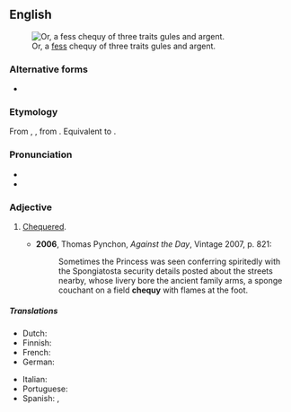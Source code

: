 ==English==
[[File:Counts of Mark Arms.svg|thumb|Or, a [[fess]] chequy of three traits gules and argent.]]

===Alternative forms===
* {{alter|en|checky}}

===Etymology===
From {{der|en|xno|escheké}}, {{m|fro|eschequé||chequered}}, from {{m|fro|eschec||chess, check}}. Equivalent to {{suffix|en|chequer|alt1=chequ(er)|y}}.

===Pronunciation===
* {{IPA|en|/ˈt͡ʃɛki/}}
* {{rhymes|en|ɛki}}

===Adjective===
{{en-adj|-}}

# {{lb|en|heraldry}} [[chequered|Chequered]].
#* '''2006''', Thomas Pynchon, ''Against the Day'', Vintage 2007, p. 821:
#*: Sometimes the Princess was seen conferring spiritedly with the Spongiatosta security details posted about the streets nearby, whose livery bore the ancient family arms, a sponge couchant on a field '''chequy''' with flames at the foot.

=====Translations=====
{{trans-top|heraldry; chequered}}
* Dutch: {{t+|nl|geschakeerd}}
* Finnish: {{t|fi|shakkiruutuinen}}
* French: {{t+|fr|échiqueté|m}}
* German: {{t|de|geschacht}}
{{trans-mid}}
* Italian: {{t+|it|scaccato|m}}
* Portuguese: {{t|pt|xadrezado|m}}
* Spanish: {{t+|es|ajedrezado|m}}, {{t|es|jaquelado}}
{{trans-bottom}}